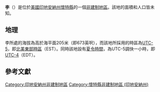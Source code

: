 {{noteTA
|G1=USState
|G2=地名
|G3=Unit
}}
{{Infobox settlement
|official_name            = 李
|native_name = Lee
|settlement_type          = [[非建制地區|非建制地區]]
|image_skyline            = 
|imagesize                = 
|image_map                = 
|mapsize                  = 
|pushpin_map              = USA Indiana
|pushpin_label            = 李
|pushpin_label_position   = top
|pushpin_map_caption      = 李在印地安納州的位置
|subdivision_type         = [[世界政區索引|國家]]
|subdivision_type1        = [[美国州份|州份]]
|subdivision_type2        = [[印地安納州行政区划|縣]]
|subdivision_name         = [[美国|美国]]
|subdivision_name1        = [[印地安納州|印地安納州]]
|subdivision_name2        = [[懷特縣_(印地安納州)|懷特縣]]
|elevation_ft             = 673
|elevation_m              = 205
|area_total_km2           = 
|area_total_sq_mi         = 
|area_land_km2            = 
|area_land_sq_mi          = 
|area_water_km2           = 
|area_water_sq_mi         = 
|population_as_of         = 2010
|population_footnotes     = 
|population_total         = 
|population_metro         = 
|population_density_km2   = auto
|population_density_sq_mi = auto
|timezone                 = [[北美东部时区|北美东部时区]]
|utc_offset               = -5
|coordinates              = {{coord|40|53|47|N|86|58|05|W|display=inline,title}}
| coor_pinpoint           = 
| coordinates_footnotes   = 
|timezone_DST             = EDT
|utc_offset_DST           = -4
|postal_code_type         = [[美國郵區編號|郵區編號]]
|postal_code              = 47978
|area_code                = {{link-en|电话区号574|Area code 574|574}}
|blank_name = [[地名信息系统|GNIS ID]]
|blank_info = 437727<ref name="GNIS">{{cite gnis|437727|Lee}}</ref>
}}
'''李'''（{{lang-en|Lee}}）是位於[[美國|美國]][[印地安納州|印地安納州]][[懷特縣_(印地安納州)|懷特縣]]的一個[[非建制地區|非建制地區]]。該地的面積和人口皆未知。

== 地理 ==
李所處的海拔為高於海平面205米（即673英呎），而該地所採用的時區為[[UTC-5|UTC-5]]，即[[北美東部時區|北美東部時區]]（EST）。同時該地設有[[夏令時間|夏令時間]]，為UTC-5調快一小時，即[[UTC-4|UTC-4]]（EDT）。

== 參考文獻 ==
{{reflist}}

{{懷特縣 (印地安納州)}}

{{DEFAULTSORT:Lee}}
[[Category:印地安納州非建制地區|Category:印地安納州非建制地區]]
[[Category:懷特縣非建制地區_(印地安納州)|Category:懷特縣非建制地區 (印地安納州)]]

{{Indiana-geo-stub}}